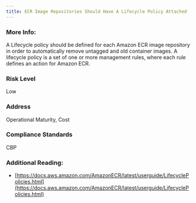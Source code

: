 ```yaml
---
title: ECR Image Repositories Should Have A Lifecycle Policy Attached
---
```


### More Info:

A Lifecycle policy should be defined for each Amazon ECR image repository in order to automatically remove untagged and old container images. A lifecycle policy is a set of one or more management rules, where each rule defines an action for Amazon ECR.

### Risk Level

Low

### Address

Operational Maturity, Cost

### Compliance Standards

CBP

### Additional Reading:

- [https://docs.aws.amazon.com/AmazonECR/latest/userguide/LifecyclePolicies.html](https://docs.aws.amazon.com/AmazonECR/latest/userguide/LifecyclePolicies.html)

